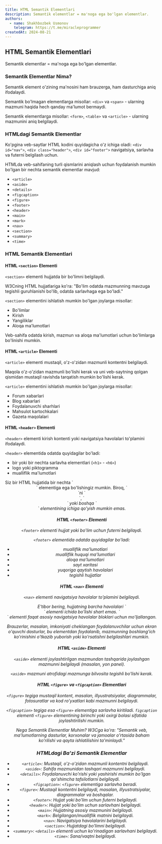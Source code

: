 ```yaml
---
title: HTML Semantik Elementlari
description: Semantik elementlar = ma'noga ega bo'lgan elementlar.
authors:
  - name: Shakhbozbek Usmonov
    telegram: https://t.me/miracleprogrammer
createdAt: 2024-08-21
---
```


## HTML Semantik Elementlari
Semantik elementlar = ma'noga ega bo'lgan elementlar.

### Semantik Elementlar Nima?
Semantik element o'zining ma'nosini ham brauzerga, ham dasturchiga aniq ifodalaydi.

Semantik bo'lmagan elementlarga misollar: `<div>` va `<span>` - ularning mazmuni haqida hech qanday ma'lumot bermaydi.

Semantik elementlarga misollar: `<form>`, `<table>` va `<article>` - ularning mazmunini aniq belgilaydi.

### HTMLdagi Semantik Elementlar
Ko'pgina veb-saytlar HTML kodini quyidagicha o'z ichiga oladi: `<div id="nav">`, `<div class="header">`, `<div id="footer">` navigatsiya, sarlavha va futerni belgilash uchun.

HTMLda veb-sahifaning turli qismlarini aniqlash uchun foydalanish mumkin bo'lgan bir nechta semantik elementlar mavjud:

- `<article>`
- `<aside>`
- `<details>`
- `<figcaption>`
- `<figure>`
- `<footer>`
- `<header>`
- `<main>`
- `<mark>`
- `<nav>`
- `<section>`
- `<summary>`
- `<time>`

### HTML Semantik Elementlari
#### HTML `<section>` Elementi
`<section>` elementi hujjatda bir bo'limni belgilaydi.

W3Cning HTML hujjatlariga ko'ra: "Bo'lim odatda mazmunning mavzuga tegishli guruhlanishi bo'lib, odatda sarlavhaga ega bo'ladi."

`<section>` elementini ishlatish mumkin bo'lgan joylarga misollar:

- Bo'limlar
- Kirish
- Yangiliklar
- Aloqa ma'lumotlari

Veb-sahifa odatda kirish, mazmun va aloqa ma'lumotlari uchun bo'limlarga bo'linishi mumkin.

#### HTML `<article>` Elementi
`<article>` elementi mustaqil, o'z-o'zidan mazmunli kontentni belgilaydi.

Maqola o'z-o'zidan mazmunli bo'lishi kerak va uni veb-saytning qolgan qismidan mustaqil ravishda tarqatish mumkin bo'lishi kerak.

`<article>` elementini ishlatish mumkin bo'lgan joylarga misollar:

- Forum xabarlari
- Blog xabarlari
- Foydalanuvchi sharhlari
- Mahsulot kartochkalari
- Gazeta maqolalari

#### HTML `<header>` Elementi
`<header>` elementi kirish kontenti yoki navigatsiya havolalari to'plamini ifodalaydi.

`<header>` elementida odatda quyidagilar bo'ladi:

- bir yoki bir nechta sarlavha elementlari (`<h1>` - `<h6>`)
- logo yoki piktogramma
- mualliflik ma'lumotlari

<Callout type='warn' title='Eslatma'>
  Siz bir HTML hujjatida bir nechta `<header>` elementiga ega bo'lishingiz mumkin. Biroq, `<header>`ni `<footer>`, `<address>` yoki boshqa `<header>` elementining ichiga qo'yish mumkin emas.
</Callout>

#### HTML `<footer>` Elementi
`<footer>` elementi hujjat yoki bo'lim uchun futerni belgilaydi.

`<footer>` elementida odatda quyidagilar bo'ladi:

- mualliflik ma'lumotlari
- mualliflik huquqi ma'lumotlari
- aloqa ma'lumotlari
- sayt xaritasi
- yuqoriga qaytish havolalari
- tegishli hujjatlar

#### HTML `<nav>` Elementi
`<nav>` elementi navigatsiya havolalar to'plamini belgilaydi.

<Callout>
  E'tibor bering, hujjatning barcha havolalari `<nav>` elementi ichida bo'lishi shart emas. `<nav>` elementi faqat asosiy navigatsiya havolalar bloklari uchun mo'ljallangan.
</Callout>

Brauzerlar, masalan, imkoniyati cheklangan foydalanuvchilar uchun ekran o'quvchi dasturlar, bu elementdan foydalanib, mazmunning boshlang'ich ko'rinishini o'tkazib yuborish yoki ko'rsatishni belgilashlari mumkin.

#### HTML `<aside>` Elementi
`<aside>` elementi joylashtirilgan mazmundan tashqarida joylashgan mazmunni belgilaydi (masalan, yon panel).

`<aside>` mazmuni atrofidagi mazmunga bilvosita tegishli bo'lishi kerak.

#### HTML `<figure>` va `<figcaption>` Elementlari
`<figure>` tegiga mustaqil kontent, masalan, illyustratsiyalar, diagrammalar, fotosuratlar va kod ro'yxatlari kabi mazmunni belgilaydi.

`<figcaption>` tegiga esa `<figure>` elementiga sarlavha kiritiladi. `figcaption` elementi `<figure>` elementining birinchi yoki oxirgi bolasi sifatida joylashtirilishi mumkin.

Nega Semantik Elementlar Muhim?
W3Cga ko'ra: "Semantik veb, ma'lumotlarning dasturlar, korxonalar va jamoalar o'rtasida baham ko'rilishi va qayta ishlatilishini ta'minlaydi."

### HTMLdagi Ba'zi Semantik Elementlar
- `<article>`: Mustaqil, o'z-o'zidan mazmunli kontentni belgilaydi.
- `<aside>`: Sahifa mazmunidan tashqari mazmunni belgilaydi.
- `<details>`: Foydalanuvchi ko'rishi yoki yashirishi mumkin bo'lgan qo'shimcha tafsilotlarni belgilaydi.
- `<figcaption>`: `<figure>` elementiga sarlavha beradi.
- `<figure>`: Mustaqil kontentni belgilaydi, masalan, illyustratsiyalar, diagrammalar va boshqalar.
- `<footer>`: Hujjat yoki bo'lim uchun futerni belgilaydi.
- `<header>`: Hujjat yoki bo'lim uchun sarlavhani belgilaydi.
- `<main>`: Hujjatning asosiy mazmunini belgilaydi.
- `<mark>`: Belgilangan/mualliflik matnini belgilaydi.
- `<nav>`: Navigatsiya havolalarini belgilaydi.
- `<section>`: Hujjatdagi bo'limni belgilaydi.
- `<summary>`: `<details>` elementi uchun ko'rinadigan sarlavhani belgilaydi.
- `<time>`: Sana/vaqtni belgilaydi.